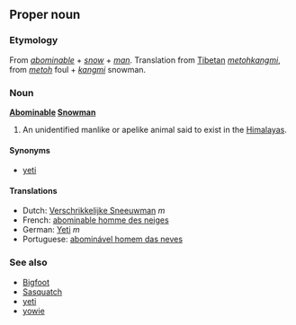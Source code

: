 ==Proper noun==
===Etymology===
From ''[[abominable]]'' + ''[[snow]]'' + ''[[man]]''. Translation from [[Tibetan]] ''[[metohkangmi]]'', from ''[[metoh]]'' foul + ''[[kangmi]]'' snowman.

===Noun===
'''[[abominable|Abominable]] [[snowman|Snowman]]'''

#An unidentified manlike or apelike animal said to exist in the [[Himalayas]].

====Synonyms====
*[[yeti]]

====Translations====
*Dutch: [[Verschrikkelijke Sneeuwman]] ''m''
*French: [[abominable homme des neiges]]
*German: [[Yeti]] ''m''
*Portuguese: [[abominável homem das neves]]

===See also===
*[[Bigfoot]]
*[[Sasquatch]]
*[[yeti]]
*[[yowie]]